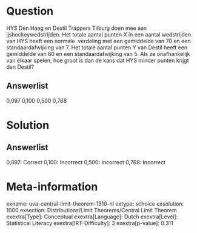 Question
========

HYS Den Haag en Destil Trappers Tilburg doen mee aan
ijshockeywedstrijden. Het totale aantal punten *X* in een aantal
wedstrijden van HYS heeft een normale  verdeling met een gemiddelde van
70 en een standaardafwijking van 7. Het totale aantal punten Y van
Destil heeft een gemiddelde van 60 en een standaardafwijking van 5. Als
ze onafhankelijk van elkaar spelen, hoe groot is dan de kans dat HYS
minder punten krijgt dan Destil?

Answerlist
----------

0,097
0,100
0,500
0,768

Solution
========

Answerlist
----------

0,097: Correct
0,100: Incorrect
0,500: Incorrect
0,768: Incorrect

Meta-information
================
exname: uva-central-limit-theorem-1310-nl
extype: schoice
exsolution: 1000
exsection: Distributions/Limit Theorems/Central Limit Theorem
exextra[Type]: Conceptual
exextra[Language]: Dutch
exextra[Level]: Statistical Literacy
exextra[IRT-Difficulty]: 3
exextra[p-value]: 0.311

